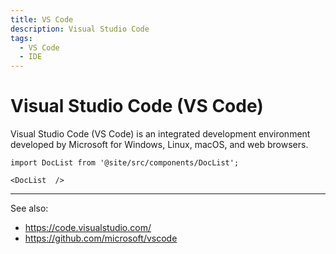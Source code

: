 ```yaml
---
title: VS Code
description: Visual Studio Code
tags:
  - VS Code
  - IDE
---
```


# Visual Studio Code (VS Code)

Visual Studio Code (VS Code) is an integrated development environment developed by Microsoft for Windows, Linux, macOS, and web browsers.

```mdx-code-block
import DocList from '@site/src/components/DocList';

<DocList  />
```

---

See also:
* https://code.visualstudio.com/
* https://github.com/microsoft/vscode
